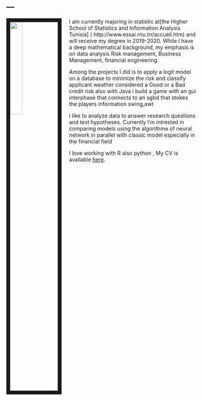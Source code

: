 ---
---

<link rel="stylesheet" href="styles.css" type="text/css">

<img src="images/elarebhi.jpg" style="width:25%; border:10px solid; margin-right: 20px" align="left">
I am currently majoring in statistic at[the Higher School of Statistics and Information Analysis Tunisia] ( http://www.essai.rnu.tn/accueil.htm) and will receive my degree in 2019-2020. While I have a deep mathematical background, my emphasis is on data analysis Risk management, Business Management, financial engineering.

Among the projects I did is to apply a logit model on a database to minimize the risk and classify applicant weather considered a Good or a Bad credit risk also with Java i build a game with an gui interphase that connects to an sgbd that stokes the players information swing,awt

I like to analyze data to answer research questions and test hypotheses. Currently I'm intrested in comparing models using the algorithme of neural network in parallel with classic model especially in the financial field
 
I love working with R also python , 
My CV is available [here](files/elarebhicv.pdf).